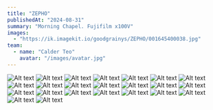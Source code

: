 ```yaml
---
title: "ZEPHO"
publishedAt: "2024-08-31"
summary: "Morning Chapel. Fujifilm x100V"
images:
  - "https://ik.imagekit.io/goodgrainys/ZEPHO/001645400038.jpg"
team:
  - name: "Calder Teo"
    avatar: "/images/avatar.jpg"
---
```


![Alt text](https://ik.imagekit.io/goodgrainys/ZEPHO/001645410035.jpg)
![Alt text](https://ik.imagekit.io/goodgrainys/ZEPHO/001645410023.jpg)
![Alt text](https://ik.imagekit.io/goodgrainys/ZEPHO/001645410026.jpg)
![Alt text](https://ik.imagekit.io/goodgrainys/ZEPHO/001645410038.jpg)
![Alt text](https://ik.imagekit.io/goodgrainys/ZEPHO/001645410027.jpg)
![Alt text](https://ik.imagekit.io/goodgrainys/ZEPHO/001645410033.jpg)
![Alt text](https://ik.imagekit.io/goodgrainys/ZEPHO/001645410003.jpg)
![Alt text](https://ik.imagekit.io/goodgrainys/ZEPHO/001645400004.jpg)
![Alt text](https://ik.imagekit.io/goodgrainys/ZEPHO/001645400006.jpg)
![Alt text](https://ik.imagekit.io/goodgrainys/ZEPHO/001645400035.jpg)
![Alt text](https://ik.imagekit.io/goodgrainys/ZEPHO/001645400037.jpg)
![Alt text](https://ik.imagekit.io/goodgrainys/ZEPHO/001645400009.jpg)
![Alt text](https://ik.imagekit.io/goodgrainys/ZEPHO/001645400012.jpg)
![Alt text](https://ik.imagekit.io/goodgrainys/ZEPHO/001645400016.jpg)
![Alt text](https://ik.imagekit.io/goodgrainys/ZEPHO/001645400019.jpg)
![Alt text](https://ik.imagekit.io/goodgrainys/ZEPHO/001645400022.jpg)
![Alt text](https://ik.imagekit.io/goodgrainys/ZEPHO/001645400026.jpg)
![Alt text](https://ik.imagekit.io/goodgrainys/ZEPHO/001645400027.jpg)
![Alt text](https://ik.imagekit.io/goodgrainys/ZEPHO/001645400029.jpg)
![Alt text](https://ik.imagekit.io/goodgrainys/ZEPHO/001645400033.jpg)
![Alt text](https://ik.imagekit.io/goodgrainys/ZEPHO/001645400034.jpg)
![Alt text](https://ik.imagekit.io/goodgrainys/ZEPHO/001645400038.jpg)
![Alt text](https://ik.imagekit.io/goodgrainys/ZEPHO/001645400002.jpg)

